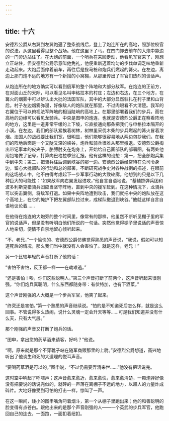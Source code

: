 ```yaml
---
---
---
```

title: 十六
---




安德烈公爵从右翼到左翼跑遍了整条战线后，登上了炮连所在的高地，照那位校官的说法，从这里看得见整个战场。他在这里下了马，在四门卸去前车的大炮中靠边的一门旁边站住了。在大炮的前面，一个哨兵在来回走动，他看见军官来了，刚想立正站住，但安德烈公爵示意叫他免礼，他便重新迈着均匀的步伐单调乏味地重新走动起来。大炮后面停着前车，再往后是拴马桩和炮兵们燃起的篝火。在左边，离边上那门炮不远的地方有一个新搭的小窝棚，从那里传出了军官们热烈的谈话声。

从炮连所在的地方确实可以看到俄军的整个阵地和大部分敌军。在炮连的正前方，在对面山丘的天际，可以看见名叫申格拉本的村庄；左边和右边，在三个地方，在篝火的烟雾中可以辨认出大批的法国军队，其中的大部分显然驻扎在村子里和山背后。村子左边烟雾弥漫，好像敌人的炮队就在那里，不过肉眼看不大清楚。我军的右翼位于可以俯视法军阵地的相当陡峭的高地上。在那里部署着我们的步兵，而在高地的边缘可以看见龙骑兵。中央是图申的炮连，也就是安德烈公爵正在察看阵地的地方，这里是一道非常平缓的上下坡，它直接通向那条把我们与申格拉本隔开的小溪。在左边，我们的部队紧挨着树林，树林里采伐木柴的步兵燃起的篝火冒着浓烟。法国人的战线要比我们宽，很明显，他们能够很容易地从两边包抄我们。在我们的阵地后面是一个又陡又深的峡谷，炮兵和骑兵很难从那里撤退。安德烈公爵掏出带记事本的皮夹子，胳膊肘支在炮身上，开始给自己画部队的部署图。有两处他用铅笔做了记号，打算向巴格拉季翁汇报。他有这样的设想：第一，把全部炮兵集中到中央；第二，把骑兵往后调到峡谷的那一边。安德烈公爵经常待在总司令身边，留心大批部队的行动和总的部署，不断研究战争史对各种战例的描述，在眼前的这场战斗中，他不由得考虑起下一步军事行动的大致轮廓。他想到的只是以下几种巨大的可能性：“如果敌军向右翼发起进攻，”他自言自语地说，“基辅掷弹兵团和波多利斯克猎骑兵团应当坚守阵地，直到中央的援军赶到。在这种情况下，龙骑兵可以突击翼侧，将敌军打退。如果中央阵地遭到攻击，我们就把中央的炮队放在这个高地上，在它的掩护下把左翼部队拉过来，成梯队撤退到峡谷。”他就这样自言自语地议论着……

在他待在炮连的大炮旁的整个时间里，像常有的那样，他虽然不断听见棚子里的军官的说话声，但是没有听明白他们所说的一句话。突然他觉得棚子里说话的声音惊人地亲切，便情不自禁地留心倾听起来。

“不，老兄，”一个愉快的、安德烈公爵仿佛觉得熟悉的声音说，“我说，假如可以知道死后的情况，那么我们当中就没有人会害怕了。就是这样，老兄！”

另一个比较年轻的声音打断了他的话：

“害怕不害怕，反正都一样——在劫难逃。”

“还是害怕！唉，你们这些聪明人。”第三个声音打断了前两个，这声音听起来很刚强。“你们炮兵真聪明，什么东西都随身带：有伏特加，也有下酒菜。”

这个声音刚强的人大概是一个步兵军官，他笑了起来。

“终究还是害怕。”第一个熟悉的声音继续说。“怕的是不知道死后怎么样，就是这么回事。不管说得多么热闹，说什么灵魂一定会升天等等……可是我们知道并没有什么天，只有大气层。”

那个刚强的声音又打断了炮兵的话。

“图申，拿出您的药草酒来请客，好吗？”他说。

“啊，原来就是那个不穿靴子站在随军商贩那里的上尉。”安德烈公爵想道，高兴地听出了他谈生和死的大道理的悦耳声音。

“要喝药草酒是可以的，”图申说，“不过仍需要弄清来世……”他没有把话说完。

这时空中响起了呼啸声；这声音愈来愈近，愈来愈快，愈来愈清楚，一颗炮弹好像没有把要说的话说完似的，就砰的一声落在离棚子不远的地方，以超人的力量炸成碎片。大地好像受到可怕的打击一样，惊叫了一声。

在这一瞬间，矮小的图申嘴角叼着烟斗，第一个从棚子里跑出来；他的和善聪明的脸变得有点苍白。跟他出来的是那个声音刚强的人——一个英武的步兵军官，他跑回自己的连去，一面跑，一面扣着纽扣。